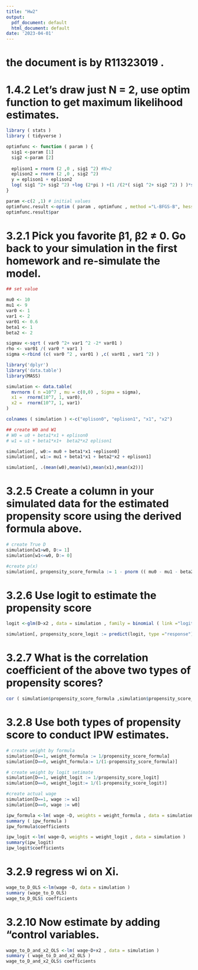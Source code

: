```yaml
---
title: "Hw2"
output:
  pdf_document: default
  html_document: default
date: '2023-04-01'
---
```


# the document is by R11323019 .

# 1.4.2 Let’s draw just N = 2, use optim function to get maximum likelihood estimates.

```r
library ( stats )
library ( tidyverse )

optimfunc <- function ( param ) {
  sig1 <-param [1]
  sig2 <-param [2]
  
  eplison1 = rnorm (2 ,0 , sig1 ^2) #N=2
  eplison2 = rnorm (2 ,0 , sig2 ^2)
  y = eplison1 + eplison2
  log( sig1 ^2+ sig2 ^2) +log (2*pi ) +(1 /(2*( sig1 ^2+ sig2 ^2) ) )*sum ( y ^2)
}

param <-c(2 ,1) # initial values
optimfunc.result <-optim ( param , optimfunc , method ="L-BFGS-B", hessian = TRUE )
optimfunc.result$par
```

# 3.2.1 Pick you favorite β1, β2 ≠ 0. Go back to your simulation in the first homework and re-simulate the model.


```r
## set value

mu0 <- 10
mu1 <- 9
var0 <- 1
var1 <- 2
var01 <- 0.6
beta1 <- 1
beta2 <- 2
```

```r
sigmav <-sqrt ( var0 ^2+ var1 ^2 -2* var01 )
rho <- var01 /( var0 * var1 )
sigma <-rbind (c( var0 ^2 , var01 ) ,c( var01 , var1 ^2) )

```



```r
library('dplyr')
library('data.table')
library(MASS)

simulation <- data.table(
  mvrnorm ( n =10^7 , mu = c(0,0) , Sigma = sigma),
  x1 =  rnorm(10^7, 1, var0),
  x2 =  rnorm(10^7, 1, var1)
)

colnames ( simulation ) <-c("eplison0", "eplison1", "x1", "x2")

```

```r
## create W0 and W1
# W0 = u0 + beta1*x1 + eplison0
# w1 = u1 + beta1*x1+  beta2*x2 eplison1

simulation[, w0:= mu0 + beta1*x1 +eplison0]
simulation[, w1:= mu1 + beta1*x1 + beta2*x2 + eplison1]
```



```r
simulation[, .(mean(w0),mean(w1),mean(x1),mean(x2))]
```

# 3.2.5 Create a column in your simulated data for the estimated propensity score using the derived formula above.

```r
# create True D
simulation[w1>w0, D:= 1]
simulation[w1<=w0, D:= 0]

#create p(x)
simulation[, propensity_score_formula := 1 - pnorm (( mu0 - mu1 - beta2*x2 )/ sigmav ,0 ,1)]


```


# 3.2.6 Use logit to estimate the propensity score
```r

logit <-glm(D~x2 , data = simulation , family = binomial ( link ="logit") )

simulation[, propensity_score_logit := predict(logit, type ="response")]


```

# 3.2.7 What is the correlation coefficient of the above two types of propensity scores?
```r
cor ( simulation$propensity_score_formula ,simulation$propensity_score_logit )
```

# 3.2.8 Use both types of propensity score to conduct IPW estimates.
```r
# create weight by formula
simulation[D==1, weight_formula := 1/propensity_score_formula]
simulation[D==0, weight_formula:= 1/(1-propensity_score_formula)]

# create weight by logit setimate
simulation[D==1, weight_logit := 1/propensity_score_logit]
simulation[D==0, weight_logit:= 1/(1-propensity_score_logit)]

#create actual wage
simulation[D==1, wage := w1]
simulation[D==0, wage := w0]
```

```r
ipw_formula <-lm( wage ~D, weights = weight_formula , data = simulation )
summary ( ipw_formula )
ipw_formula$coefficients

ipw_logit <-lm( wage~D, weights = weight_logit , data = simulation )
summary(ipw_logit)
ipw_logit$coefficients
```

# 3.2.9 regress wi on Xi.
```r
wage_to_D_OLS <-lm(wage ~D, data = simulation )
summary (wage_to_D_OLS)
wage_to_D_OLS$ coefficients
```

# 3.2.10 Now estimate by adding “control variables.
```r
wage_to_D_and_x2_OLS <-lm( wage~D+x2 , data = simulation )
summary ( wage_to_D_and_x2_OLS )
wage_to_D_and_x2_OLS$ coefficients
```












